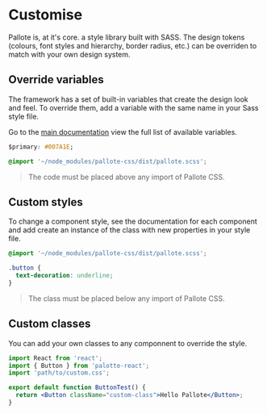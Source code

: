 
<Meta title="Customise" />

# Customise

Pallote is, at it's core. a style library built with SASS. The design tokens (colours, font styles and hierarchy, border radius, etc.) can be overriden to match with your own design system.

## Override variables

The framework has a set of built-in variables that create the design look and feel. To override them, add a variable with the same name in your Sass style file.

Go to the [main documentation](https://www.pallote.com/docs/category/variables) view the full list of available variables.

```css
$primary: #007A1E;

@import '~/node_modules/pallote-css/dist/pallote.scss';
````

> The code must be placed above any import of Pallote CSS.

## Custom styles

To change a component style, see the documentation for each component and add create an instance of the class with new properties in your style file.

```css
@import '~/node_modules/pallote-css/dist/pallote.scss';

.button {
  text-decoration: underline;
}
````

> The class must be placed below any import of Pallote CSS.

## Custom classes

You can add your own classes to any componnent to override the style.

```jsx
import React from 'react';
import { Button } from 'palotte-react';
import 'path/to/custom.css';

export default function ButtonTest() {
  return <Button className="custom-class">Hello Pallote</Button>;
}
```
